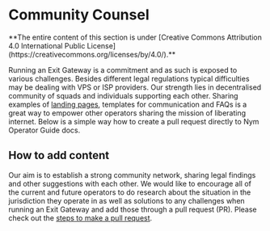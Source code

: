 
# Community Counsel

<Callout type="info" emoji="ℹ️">
**The entire content of this section is under [Creative Commons Attribution 4.0 International Public License](https://creativecommons.org/licenses/by/4.0/).**
</Callout>

Running an Exit Gateway is a commitment and as such is exposed to various challenges. Besides different legal regulations typical difficulties may be dealing with VPS or ISP providers. Our strength lies in decentralised community of squads and individuals supporting each other. Sharing examples of [landing pages](landing-pages.md), templates for communication and FAQs is a great way to empower other operators sharing the mission of liberating internet. Below is a simple way how to create a pull request directly to Nym Operator Guide docs.

## How to add content

Our aim is to establish a strong community network, sharing legal findings and other suggestions with each other. We would like to encourage all of the current and future operators to do research about the situation in the jurisdiction they operate in as well as solutions to any challenges when running an Exit Gateway and add those through a pull request (PR). Please check out the [steps to make a pull request](add-content.md).
